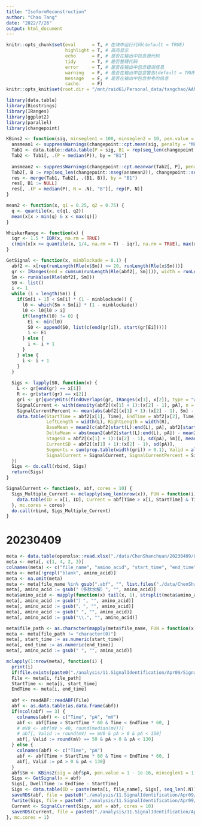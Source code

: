 ```yaml
---
title: "IsoformReconstruction"
author: "Chao Tang"
date: "2022/7/26"
output: html_document
---
```


```r
knitr::opts_chunk$set(eval      = T, # 在块中运行代码(default = TRUE)
                      highlight = T, # 高亮显示
                      echo      = F, # 是否在输出中包含源代码
                      tidy      = T, # 是否整理代码
                      error     = T, # 是否在输出中包含错误信息
                      warning   = F, # 是否在输出中包含警告(default = TRUE)
                      message   = F, # 是否在输出中包含参考的信息
                      cache.    = F)
knitr::opts_knit$set(root.dir = "/mnt/raid61/Personal_data/tangchao/AANanopore")
```

```r
library(data.table)
library(Biostrings)
library(IRanges)
library(ggplot2)
library(parallel)
library(changepoint)

KBins2 <- function(sig, minseglen1 = 100, minseglen2 = 10, pen.value = 1e-3) {
  ansmean1 <- suppressWarnings(changepoint::cpt.mean(sig, penalty = "MBIC", method = "PELT", minseglen = minseglen1))
  Tab1 <- data.table::data.table(P = sig, B1 = rep(seq_len(changepoint::nseg(ansmean1)), changepoint::seg.len(ansmean1)))
  Tab2 <- Tab1[, .(P = median(P)), by = "B1"]
  
  ansmean2 <- suppressWarnings(changepoint::cpt.meanvar(Tab2[, P], penalty = "Asymptotic", pen.value = pen.value, method = "PELT", minseglen = minseglen2))
  Tab2[, B := rep(seq_len(changepoint::nseg(ansmean2)), changepoint::seg.len(ansmean2))]
  res <- merge(Tab1, Tab2[, .(B1, B)], by = "B1")
  res[, B1 := NULL]
  res[, .(P = median(P), N = .N), "B"][, rep(P, N)]
}

mean2 <- function(x, q1 = 0.25, q2 = 0.75) {
  q <- quantile(x, c(q1, q2))
  mean(x[x > min(q) & x < max(q)])
}

WhiskerRange <- function(x) {
  iqr <- 1.5 * IQR(x, na.rm = TRUE)
  c(min(x[x >= quantile(x, 1/4, na.rm = T) - iqr], na.rm = TRUE), max(x[x <= quantile(x, 3/4, na.rm = T) + iqr], na.rm = TRUE))
}

GetSignal <- function(x, minblockade = 0.1) {
  abf2 <- x[rep(runLength(Rle(x$Sm)) >= 20, runLength(Rle(x$Sm)))]
  gr <- IRanges(end = cumsum(runLength(Rle(abf2[, Sm]))), width = runLength(Rle(abf2[, Sm])))
  Sm <- runValue(Rle(abf2[, Sm]))
  S0 <- list()
  i <- 1
  while (i < length(Sm)) {
    if(Sm[i + 1] < Sm[i] * (1 - minblockade)) {
      l0 <- which(Sm > Sm[i] * (1 - minblockade))
      l0 <- l0[l0 > i]
      if(length(l0) != 0) {
        Ei <- min(l0)
        S0 <- append(S0, list(c(end(gr[i]), start(gr[Ei]))))
        i <- Ei
      } else {
        i <- i + 1
      }
    } else {
      i <- i + 1
    }
  }
  
  Sigs <- lapply(S0, function(x) {
    L <- gr[end(gr) == x[1]]
    R <- gr[start(gr) == x[2]]
    gri <- gr[queryHits(findOverlaps(gr, IRanges(x[1], x[2]), type = "within"))]
    SignalCurrent <- with(density(abf2[(x[1] + 1):(x[2] - 1), pA], n = 10000), x[which.max(y)])
    SignalCurrentPercent <- mean(abs(abf2[(x[1] + 1):(x[2] - 1), Sm] - SignalCurrent) < 1) * 100
    data.table(StartTime = abf2[x[1], Time], EndTime = abf2[x[2], Time], 
               LeftLength = width(L), RightLength = width(R), 
               BaseMean = mean2(c(abf2[start(L):end(L), pA], abf2[start(R):end(R), pA])),
               DeltaMean = abs(mean2(abf2[start(L):end(L), pA]) - mean2(abf2[start(R):end(R), pA])),
               StageSD = abf2[(x[1] + 1):(x[2] - 1), sd(pA), Sm][, mean(V1)], 
               CurrentSD = abf2[(x[1] + 1):(x[2] - 1), sd(pA)], 
               Segments = sum(prop.table(width(gri)) > 0.1), Valid = all(abf2[start(L):end(R), Valid]), 
               SignalCurrent = SignalCurrent, SignalCurrentPercent = SignalCurrentPercent)
  })
  Sigs <- do.call(rbind, Sigs)
  return(Sigs)
}

SignalCurrent <- function(x, abf, cores = 10) {
  Sigs_Multiple_Current <- mclapply(seq_len(nrow(x)), FUN = function(i) {
    data.table(ID = x[i, ID], Current = abf[Time > x[i, StartTime] & Time < x[i, EndTime], pA] / x[i, BaseMean])
  }, mc.cores = cores)
  do.call(rbind, Sigs_Multiple_Current)
}
```

# 20230409

```r
meta <- data.table(openxlsx::read.xlsx("./data/ChenShanchuan/20230409/数据记录20230409.xlsx", sheet = 1))
meta <- meta[, c(1, 4, 2, 3)]
colnames(meta) <- c("file_name", "amino_acid", "start_time", "end_time")
meta <- meta[!grepl("blank", amino_acid)]
meta <- na.omit(meta)
meta <- meta[file_name %in% gsub(".abf", "", list.files("./data/ChenShanchuan/20230409", "abf$"))]
meta[, amino_acid := gsub("（多肽水解）", "", amino_acid)]
meta$amino_acid <- mapply(function(x) tail(x, 1), strsplit(meta$amino_acid, "水解产物"))
meta[, amino_acid := gsub("）", "", amino_acid)]
meta[, amino_acid := gsub("、", "", amino_acid)]
meta[, amino_acid := gsub(" ", "", amino_acid)]
meta[, amino_acid := gsub("\\.", "", amino_acid)]

meta$file_path <- as.character(mapply(meta$file_name, FUN = function(x) list.files("./data/ChenShanchuan/20230409", x, full.names = T, recursive = T)))
meta <- meta[file_path != "character(0)"]
meta[, start_time := as.numeric(start_time)]
meta[, end_time := as.numeric(end_time)]
meta[, amino_acid := gsub(" ", "", amino_acid)]
```

```r
mclapply(1:nrow(meta), function(i) {
  print(i)
  if(file.exists(paste0("./analysis/11.SignalIdentification/Apr09/SignalCurrent_", meta[i, paste(amino_acid, file_name, start_time, end_time, sep = "_")], ".Rds"))) return(NULL)
  File <- meta[i, file_path]
  StartTime <- meta[i, start_time]
  EndTime <- meta[i, end_time]
  
  abf <- readABF::readABF(File)
  abf <- as.data.table(as.data.frame(abf))
  if(ncol(abf) == 3) {
    colnames(abf) <- c("Time", "pA", "mV")
    abf <- abf[Time > StartTime * 60 & Time < EndTime * 60, ]
    # mV0 <- abf[mV > 40, round(median(mV))]
    # abf[, Valid := round(mV) == mV0 & pA > 0 & pA < 150]
    abf[, Valid := round(mV) == 50 & pA > 0 & pA < 130]
  } else {
    colnames(abf) <- c("Time", "pA")
    abf <- abf[Time > StartTime * 60 & Time < EndTime * 60, ]
    abf[, Valid := pA > 0 & pA < 130]
  }
  abf$Sm <- KBins2(sig = abf$pA, pen.value = 1 - 1e-16, minseglen1 = 1, minseglen2 = 1)
  Sigs <- GetSignal(x = abf)
  Sigs[, DwellTime := EndTime - StartTime]
  Sigs <- data.table(ID = paste(meta[i, file_name], Sigs[, seq_len(.N)], sep = "_"), Sigs)
  saveRDS(abf, file = paste0("./analysis/11.SignalIdentification/Apr09/ABF_", meta[i, paste(amino_acid, file_name, start_time, end_time, sep = "_")], ".Rds"))
  fwrite(Sigs, file = paste0("./analysis/11.SignalIdentification/Apr09/RawSignal_", meta[i, paste(amino_acid, file_name, start_time, end_time, sep = "_")], ".txt"), sep = "\t", row.names = F, quote = F)
  Current <- SignalCurrent(Sigs, abf = abf, cores = 10)
  saveRDS(Current, file = paste0("./analysis/11.SignalIdentification/Apr09/SignalCurrent_", meta[i, paste(amino_acid, file_name, start_time, end_time, sep = "_")], ".Rds"))
}, mc.cores = 1)
```


